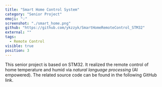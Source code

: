 ```yaml
---
title: "Smart Home Control System"
category: "Senior Project"
emoji: "💡"
screenshot: "./smart_home.png"
github: "https://github.com/ykzzyk/SmartHomeRemoteControl_STM32"
external: ""
tags:
  - Remote Control
visible: true
position: 3
---
```


This senior project is based on STM32. It realized the remote control of home temperature and humid via *natural language processing* (AI empowered). The related source code can be found in the following GitHub link.